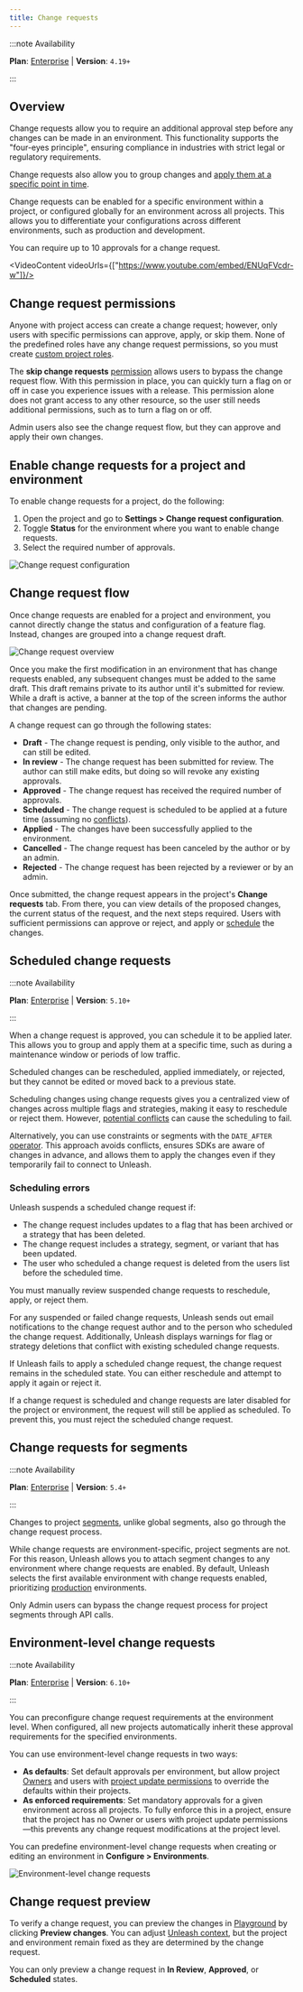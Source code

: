 ```yaml
---
title: Change requests
---
```



:::note Availability

**Plan**: [Enterprise](https://www.getunleash.io/pricing) | **Version**: `4.19+`

:::

## Overview

Change requests allow you to require an additional approval step before any changes can be made in an environment. This functionality supports the "four-eyes principle", ensuring compliance in industries with strict legal or regulatory requirements.

Change requests also allow you to group changes and [apply them at a specific point in time](#scheduled-change-requests).

Change requests can be enabled for a specific environment within a project, or configured globally for an environment across all projects. This allows you to differentiate your configurations across different environments, such as production and development.

You can require up to 10 approvals for a change request.

<VideoContent videoUrls={["https://www.youtube.com/embed/ENUqFVcdr-w"]}/>

## Change request permissions

Anyone with project access can create a change request; however, only users with specific permissions can approve, apply, or skip them. None of the predefined roles have any change request permissions, so you must create [custom project roles](/reference/rbac#custom-project-roles).

The **skip change requests** [permission](/reference/rbac#environment-permissions) allows users to bypass the change request flow. With this permission in place, you can quickly turn a flag on or off in case you experience issues with a release. This permission alone does not grant access to any other resource, so the user still needs additional permissions, such as to turn a flag on or off.

Admin users also see the change request flow, but they can approve and apply their own changes.

## Enable change requests for a project and environment

To enable change requests for a project, do the following:

1. Open the project and go to **Settings > Change request configuration**.
2. Toggle **Status** for the environment where you want to enable change requests.
3. Select the required number of approvals.

![Change request configuration](/img/change-request-configuration.png)

## Change request flow

Once change requests are enabled for a project and environment, you cannot directly change the status and configuration of a feature flag. Instead, changes are grouped into a change request draft.

![Change request overview](/img/change-request-overview.svg)

Once you make the first modification in an environment that has change requests enabled, any subsequent changes must be added to the same draft. This draft remains private to its author until it's submitted for review. While a draft is active, a banner at the top of the screen informs the author that changes are pending.

A change request can go through the following states:
* **Draft** - The change request is pending, only visible to the author, and can still be edited.
* **In review** - The change request has been submitted for review. The author can still make edits, but doing so will revoke any existing approvals.
* **Approved** - The change request has received the required number of approvals.
* **Scheduled** - The change request is scheduled to be applied at a future time (assuming no [conflicts](#scheduling-errors)).
* **Applied** - The changes have been successfully applied to the environment.
* **Cancelled** - The change request has been canceled by the author or by an admin.
* **Rejected** - The change request has been rejected by a reviewer or by an admin.

Once submitted, the change request appears in the project's **Change requests** tab. From there, you can view details of the proposed changes, the current status of the request, and the next steps required. Users with sufficient permissions can approve or reject, and apply or [schedule](#scheduled-change-requests) the changes.

## Scheduled change requests

:::note Availability

**Plan**: [Enterprise](https://www.getunleash.io/pricing) | **Version**: `5.10+`

:::

When a change request is approved, you can schedule it to be applied later. This allows you to group and apply them at a specific time, such as during a maintenance window or periods of low traffic.

Scheduled changes can be rescheduled, applied immediately, or rejected, but they cannot be edited or moved back to a previous state.

Scheduling changes using change requests gives you a centralized view of changes across multiple flags and strategies, making it easy to reschedule or reject them. However, [potential conflicts](#scheduling-errors) can cause the scheduling to fail.

Alternatively, you can use constraints or segments with the `DATE_AFTER` [operator](/reference/activation-strategies#date-and-time-operators). This approach avoids conflicts, ensures SDKs are aware of changes in advance, and allows them to apply the changes even if they temporarily fail to connect to Unleash.

### Scheduling errors

Unleash suspends a scheduled change request if:
- The change request includes updates to a flag that has been archived or a strategy that has been deleted.
- The change request includes a strategy, segment, or variant that has been updated.
- The user who scheduled a change request is deleted from the users list before the scheduled time.

You must manually review suspended change requests to reschedule, apply, or reject them.

For any suspended or failed change requests, Unleash sends out email notifications to the change request author and to the person who scheduled the change request. Additionally, Unleash displays warnings for flag or strategy deletions that conflict with existing scheduled change requests.

If Unleash fails to apply a scheduled change request, the change request remains in the scheduled state. You can either reschedule and attempt to apply it again or reject it.

If a change request is scheduled and change requests are later disabled for the project or environment, the request will still be applied as scheduled. To prevent this, you must reject the scheduled change request.

## Change requests for segments

:::note Availability

**Plan**: [Enterprise](https://www.getunleash.io/pricing) | **Version**: `5.4+`

:::

Changes to project [segments](/reference/segments), unlike global segments, also go through the change request process.

While change requests are environment-specific, project segments are not. For this reason, Unleash allows you to attach segment changes to any environment where change requests are enabled. By default, Unleash selects the first available environment with change requests enabled, prioritizing [production](/reference/environments#environment-types) environments.

Only Admin users can bypass the change request process for project segments through API calls.

## Environment-level change requests

:::note Availability

**Plan**: [Enterprise](https://www.getunleash.io/pricing) | **Version**: `6.10+`

:::

You can preconfigure change request requirements at the environment level. When configured, all new projects automatically inherit these approval requirements for the specified environments.

You can use environment-level change requests in two ways:

* **As defaults**: Set default approvals per environment, but allow project [Owners](/reference/rbac#predefined-roles) and users with [project update permissions](/reference/rbac#projects) to override the defaults within their projects.
* **As enforced requirements**: Set mandatory approvals for a given environment across all projects. To fully enforce this in a project, ensure that the project has no Owner or users with project update permissions—this prevents any change request modifications at the project level.

You can predefine environment-level change requests when creating or editing an environment in **Configure > Environments**.

![Environment-level change requests](/img/environment-level-change-requests.png)

## Change request preview

To verify a change request, you can preview the changes in [Playground](/reference/playground) by clicking **Preview changes**. You can adjust [Unleash context](/reference/playground#the-unleash-context), but the project and environment remain fixed as they are determined by the change request.

You can only preview a change request in **In Review**, **Approved**, or **Scheduled** states.
